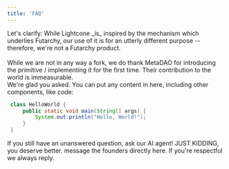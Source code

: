```yaml
---
title: 'FAQ'
---
```

<AccordionGroup>
  <Accordion title="Is Lightcone a Futarchy protocol?">
  <div className="text-white">
    Let's clarify: While Lightcone _is_ inspired by the mechanism which underlies Futarchy, our use of it is for an utterly different purpose -- therefore, we're not a Futarchy product.
    <br /><br />
    While we are not in any way a fork, we do thank MetaDAO for introducing the primitive / implementing it for the first time. Their contribution to the world is immeasurable.
  </div>
  </Accordion>


  <Accordion title="Wtf is Futarchy?">
  We're glad you asked.
  You can put any content in here, including other components, like code:

   ```java HelloWorld.java
    class HelloWorld {
        public static void main(String[] args) {
            System.out.println("Hello, World!");
        }
    }
  ```
  </Accordion>
</AccordionGroup>





If you still have an unanswered question, ask our AI agent!
JUST KIDDING, you deserve better. message the founders directly here. If you're respectful we always reply.